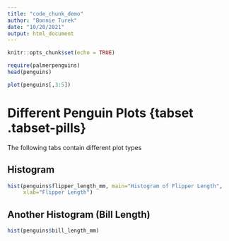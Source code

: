 ```yaml
---
title: "code_chunk_demo"
author: "Bonnie Turek"
date: "10/20/2021"
output: html_document
---
```


```r
knitr::opts_chunk$set(echo = TRUE)
```

```r
require(palmerpenguins)
head(penguins)
```
```r
plot(penguins[,3:5])
```
# Different Penguin Plots {tabset .tabset-pills}
The following tabs contain different plot types


## Histogram


```r
hist(penguins$flipper_length_mm, main="Histogram of Flipper Length",
     xlab="Flipper Length")
```

## Another Histogram (Bill Length)
```r
hist(penguins$bill_length_mm)
```


